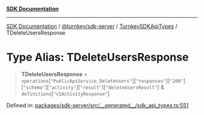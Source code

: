 [**SDK Documentation**](../../../../../README.mdx)

***

[SDK Documentation](../../../../../packages.mdx) / [@turnkey/sdk-server](../../../README.mdx) / [TurnkeySDKApiTypes](../README.mdx) / TDeleteUsersResponse

# Type Alias: TDeleteUsersResponse

> **TDeleteUsersResponse** = `operations`\[`"PublicApiService_DeleteUsers"`\]\[`"responses"`\]\[`"200"`\]\[`"schema"`\]\[`"activity"`\]\[`"result"`\]\[`"deleteUsersResult"`\] & `definitions`\[`"v1ActivityResponse"`\]

Defined in: [packages/sdk-server/src/\_\_generated\_\_/sdk\_api\_types.ts:551](https://github.com/tkhq/sdk/blob/e1b1a69bdd608320aaf03cc2dbbf68dc0c52b28d/packages/sdk-server/src/__generated__/sdk_api_types.ts#L551)

